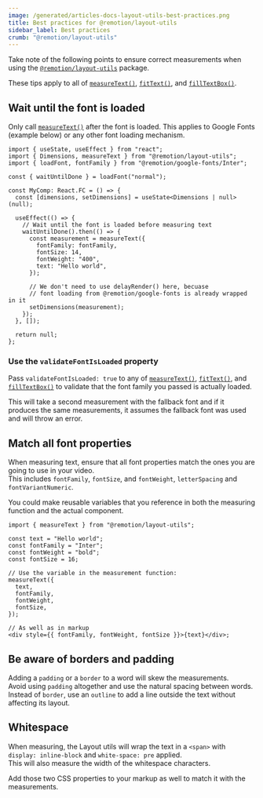 ```yaml
---
image: /generated/articles-docs-layout-utils-best-practices.png
title: Best practices for @remotion/layout-utils
sidebar_label: Best practices
crumb: "@remotion/layout-utils"
---
```


Take note of the following points to ensure correct measurements when using the [`@remotion/layout-utils`](/docs/layout-utils) package.

These tips apply to all of [`measureText()`](/docs/layout-utils/measure-text), [`fitText()`](/docs/layout-utils/fit-text), and [`fillTextBox()`](/docs/layout-utils/fill-text-box).

## Wait until the font is loaded

Only call [`measureText()`](/docs/layout-utils/measure-text) after the font is loaded. This applies to Google Fonts (example below) or any other font loading mechanism.

```tsx twoslash title="MyComp.tsx"
import { useState, useEffect } from "react";
import { Dimensions, measureText } from "@remotion/layout-utils";
import { loadFont, fontFamily } from "@remotion/google-fonts/Inter";

const { waitUntilDone } = loadFont("normal");

const MyComp: React.FC = () => {
  const [dimensions, setDimensions] = useState<Dimensions | null>(null);

  useEffect(() => {
    // Wait until the font is loaded before measuring text
    waitUntilDone().then(() => {
      const measurement = measureText({
        fontFamily: fontFamily,
        fontSize: 14,
        fontWeight: "400",
        text: "Hello world",
      });

      // We don't need to use delayRender() here, becuase
      // font loading from @remotion/google-fonts is already wrapped in it
      setDimensions(measurement);
    });
  }, []);

  return null;
};
```

### Use the `validateFontIsLoaded` property<AvailableFrom v="4.0.136"/>

Pass `validateFontIsLoaded: true` to any of [`measureText()`](/docs/layout-utils/measure-text), [`fitText()`](/docs/layout-utils/fit-text), and [`fillTextBox()`](/docs/layout-utils/fill-text-box) to validate that the font family you passed is actually loaded.

This will take a second measurement with the fallback font and if it produces the same measurements, it assumes the fallback font was used and will throw an error.

## Match all font properties

When measuring text, ensure that all font properties match the ones you are going to use in your video.  
This includes `fontFamily`, `fontSize`, and `fontWeight`, `letterSpacing` and `fontVariantNumeric`.

You could make reusable variables that you reference in both the measuring function and the actual component.

```tsx twoslash title="Using variables for font properties"
import { measureText } from "@remotion/layout-utils";

const text = "Hello world";
const fontFamily = "Inter";
const fontWeight = "bold";
const fontSize = 16;

// Use the variable in the measurement function:
measureText({
  text,
  fontFamily,
  fontWeight,
  fontSize,
});

// As well as in markup
<div style={{ fontFamily, fontWeight, fontSize }}>{text}</div>;
```

## Be aware of borders and padding

Adding a `padding` or a `border` to a word will skew the measurements.  
Avoid using `padding` altogether and use the natural spacing between words.  
Instead of `border`, use an `outline` to add a line outside the text without affecting its layout.

## Whitespace

When measuring, the Layout utils will wrap the text in a `<span>` with `display: inline-block` and `white-space: pre` applied.  
This will also measure the width of the whitespace characters.

Add those two CSS properties to your markup as well to match it with the measurements.
